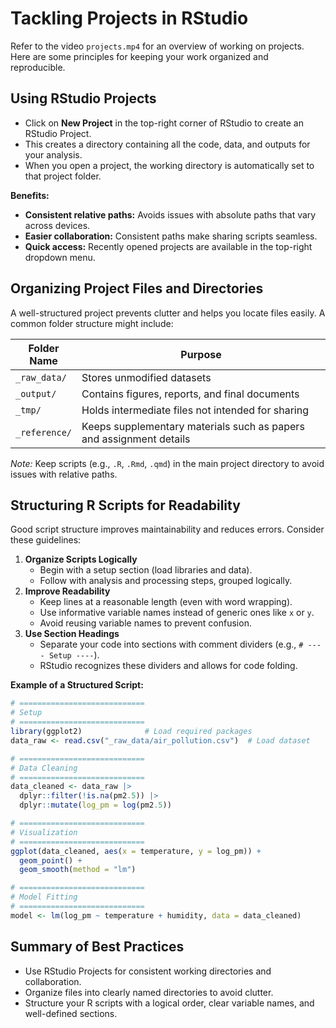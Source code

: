 # Tackling Projects in RStudio

Refer to the video `projects.mp4` for an overview of working on projects. Here are some principles for keeping your work organized and reproducible.

## Using RStudio Projects

- Click on **New Project** in the top-right corner of RStudio to create an RStudio Project.
- This creates a directory containing all the code, data, and outputs for your analysis.
- When you open a project, the working directory is automatically set to that project folder.

**Benefits:**

- **Consistent relative paths:** Avoids issues with absolute paths that vary across devices.
- **Easier collaboration:** Consistent paths make sharing scripts seamless.
- **Quick access:** Recently opened projects are available in the top-right dropdown menu.

## Organizing Project Files and Directories

A well-structured project prevents clutter and helps you locate files easily. A common folder structure might include:

| Folder Name   | Purpose                                                       |
|---------------|---------------------------------------------------------------|
| `_raw_data/`  | Stores unmodified datasets                                   |
| `_output/`    | Contains figures, reports, and final documents                |
| `_tmp/`       | Holds intermediate files not intended for sharing             |
| `_reference/` | Keeps supplementary materials such as papers and assignment details |

*Note:* Keep scripts (e.g., `.R`, `.Rmd`, `.qmd`) in the main project directory to avoid issues with relative paths.

## Structuring R Scripts for Readability

Good script structure improves maintainability and reduces errors. Consider these guidelines:

1. **Organize Scripts Logically**
   - Begin with a setup section (load libraries and data).
   - Follow with analysis and processing steps, grouped logically.

2. **Improve Readability**
   - Keep lines at a reasonable length (even with word wrapping).
   - Use informative variable names instead of generic ones like `x` or `y`.
   - Avoid reusing variable names to prevent confusion.

3. **Use Section Headings**
   - Separate your code into sections with comment dividers (e.g., `# ---- Setup ----`).
   - RStudio recognizes these dividers and allows for code folding.

**Example of a Structured Script:**

```r
# ============================
# Setup
# ============================
library(ggplot2)              # Load required packages
data_raw <- read.csv("_raw_data/air_pollution.csv")  # Load dataset

# ============================
# Data Cleaning
# ============================
data_cleaned <- data_raw |>
  dplyr::filter(!is.na(pm2.5)) |>
  dplyr::mutate(log_pm = log(pm2.5))

# ============================
# Visualization
# ============================
ggplot(data_cleaned, aes(x = temperature, y = log_pm)) +
  geom_point() +
  geom_smooth(method = "lm")

# ============================
# Model Fitting
# ============================
model <- lm(log_pm ~ temperature + humidity, data = data_cleaned)
```

## Summary of Best Practices

- Use RStudio Projects for consistent working directories and collaboration.
- Organize files into clearly named directories to avoid clutter.
- Structure your R scripts with a logical order, clear variable names, and well-defined sections.

